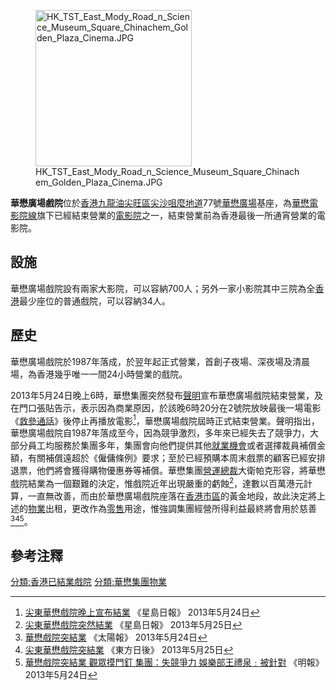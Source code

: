 [[File:HK_TST_East_Mody_Road_n_Science_Museum_Square_Chinachem_Golden_Plaza_Cinema.JPG|250px]]

'''華懋廣場戲院'''位於[[香港|香港]][[九龍|九龍]][[油尖旺區|油尖旺區]][[尖沙咀|尖沙咀]][[麼地道|麼地道]]77號[[華懋廣場|華懋廣場]]基座，為[[華懋電影院線|華懋電影院線]]旗下已經結束營業的[[電影院|電影院]]之一，結束營業前為香港最後一所通宵營業的電影院。

== 設施 ==
華懋廣場戲院設有兩家大影院，可以容納700人；另外一家小影院其中三院為全[[香港|香港]]最少座位的普通戲院，可以容納34人。

== 歷史 ==
華懋廣場戲院於1987年落成，於翌年起正式營業，首創子夜場、深夜場及清晨場，為香港幾乎唯一一間24小時營業的戲院。

2013年5月24日晚上6時，華懋集團突然發布[[聲明|聲明]]宣布華懋廣場戲院結束營業，及在門口張貼告示，表示因為商業原因，於該晚6時20分在2號院放映最後一場電影《[[救參通話|救參通話]]》後停止再播放電影<ref>[http://hk.news.yahoo.com/尖東華懋戲院晚上宣布結業-140500859.html 尖東華懋戲院晚上宣布結業] 《星島日報》 2013年5月24日</ref>，華懋廣場戲院屆時正式結束營業。聲明指出，華懋廣場戲院自1987年落成至今，因為競爭激烈，多年來已經失去了競爭力，大部分員工均服務於集團多年，集團會向他們提供其他[[就業機會|就業機會]]或者選擇裁員補償金額，有關補償遠超於《僱傭條例》要求；至於已經預購本周末戲票的顧客已經安排退票，他們將會獲得購物優惠券等補償。華懋集團[[營運總裁|營運總裁]]大衛帕克形容，將華懋戲院結業為一個艱難的決定，惟戲院近年出現嚴重的虧蝕<ref>[http://hk.news.yahoo.com/尖東華懋戲院突然結業-220227925.html 尖東華懋戲院突然結業] 《星島日報》 2013年5月25日</ref>，達數以百萬港元計算，一直無改善，而由於華懋廣場戲院座落在[[香港市區|香港市區]]的黃金地段，故此決定將上述的[[物業|物業]]出租，更改作為[[零售|零售]]用途，惟強調集團經營所得利益最終將會用於慈善<ref>[http://hk.news.yahoo.com/華懋戲院突結業-160000294.html 華懋戲院突結業] 《太陽報》 2013年5月24日</ref><ref>[http://orientaldaily.on.cc/cnt/news/20130525/00176_070.html 尖東華懋戲院突結業] {{Wayback|url=http://orientaldaily.on.cc/cnt/news/20130525/00176_070.html |date=20160305133057 }} 《東方日後》 2013年5月25日</ref><ref>[http://hk.news.yahoo.com/華懋戲院突結業-觀眾摸門釘-集團-失競爭力-娛樂部王禮泉-被針對-211855947.html 華懋戲院突結業 觀眾摸門釘 集團：失競爭力 娛樂部王禮泉﹕被針對] {{Wayback|url=http://hk.news.yahoo.com/%E8%8F%AF%E6%87%8B%E6%88%B2%E9%99%A2%E7%AA%81%E7%B5%90%E6%A5%AD-%E8%A7%80%E7%9C%BE%E6%91%B8%E9%96%80%E9%87%98-%E9%9B%86%E5%9C%98-%E5%A4%B1%E7%AB%B6%E7%88%AD%E5%8A%9B-%E5%A8%9B%E6%A8%82%E9%83%A8%E7%8E%8B%E7%A6%AE%E6%B3%89-%E8%A2%AB%E9%87%9D%E5%B0%8D-211855947.html |date=20130608063829 }} 《明報》 2013年5月24日</ref>。

== 參考注釋 ==
{{reflist}}

[[分類:香港已結業戲院|分類:香港已結業戲院]]
[[分類:華懋集團物業|分類:華懋集團物業]]